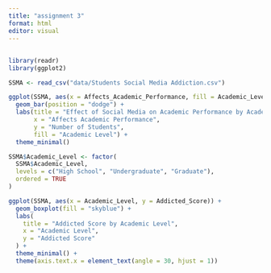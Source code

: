 ```yaml
---
title: "assignment 3"
format: html
editor: visual
---
```


## 

```r
library(readr)
library(ggplot2)
```

```r
SSMA <- read_csv("data/Students Social Media Addiction.csv")
```

```r
ggplot(SSMA, aes(x = Affects_Academic_Performance, fill = Academic_Level)) +
  geom_bar(position = "dodge") +
  labs(title = "Effect of Social Media on Academic Performance by Academic Level",
       x = "Affects Academic Performance",
       y = "Number of Students",
       fill = "Academic Level") +
  theme_minimal()


```

```r

SSMA$Academic_Level <- factor(
  SSMA$Academic_Level,
  levels = c("High School", "Undergraduate", "Graduate"),
  ordered = TRUE
)

ggplot(SSMA, aes(x = Academic_Level, y = Addicted_Score)) +
  geom_boxplot(fill = "skyblue") +
  labs(
    title = "Addicted Score by Academic Level",
    x = "Academic Level",
    y = "Addicted Score"
  ) +
  theme_minimal() +
  theme(axis.text.x = element_text(angle = 30, hjust = 1))

```
